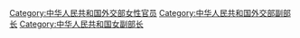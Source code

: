 [[Category:中华人民共和国外交部女性官员|Category:中华人民共和国外交部女性官员]]
[[Category:中华人民共和国外交部副部长|Category:中华人民共和国外交部副部长]]
[[Category:中华人民共和国女副部长|Category:中华人民共和国女副部长]]